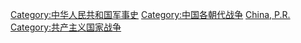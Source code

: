 {{Commonscat|Wars of China}}

[[Category:中华人民共和国军事史|Category:中华人民共和国军事史]]
[[Category:中国各朝代战争|Category:中国各朝代战争]]
[[Category:各國戰爭|China, P.R.]]
[[Category:共产主义国家战争|Category:共产主义国家战争]]